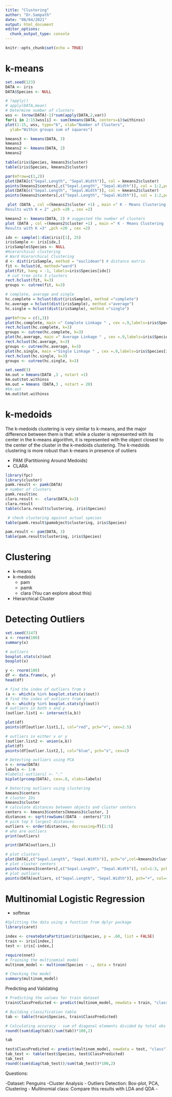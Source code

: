 ```yaml
---
title: "Clustering"
author: "Dr.Sampath"
date: "08/04/2021"
output: html_document
editor_options: 
  chunk_output_type: console
---
```


```r
knitr::opts_chunk$set(echo = TRUE)
```
k-means
===

```r
set.seed(123)
DATA <- iris
DATA$Species <- NULL
```


```r
# ?apply()
# apply(DATA,mean)
# Determine number of clusters
wss <- (nrow(DATA)-1)*sum(apply(DATA,2,var))
for(i in 2:15)wss[i] <- sum(kmeans(DATA, centers=i)$withinss)
plot(1:15, wss, type="b", xlab="Number of Clusters",
  ylab="Within groups sum of squares")
```

```r
kmeans3 <- kmeans(DATA, 3)
kmeans3
kmeans2 <- kmeans(DATA, 2)
kmeans2
```


```r
table(iris$Species, kmeans3$cluster)
table(iris$Species, kmeans2$cluster)
```

```r
par(mfrow=c(1,2))
plot(DATA[c("Sepal.Length", "Sepal.Width")], col = kmeans2$cluster)
points(kmeans2$centers[,c("Sepal.Length", "Sepal.Width")], col = 1:2,pch = 8, cex=2)
plot(DATA[c("Sepal.Length", "Sepal.Width")], col = kmeans2$cluster)
points(kmeans2$centers[,c("Sepal.Length", "Sepal.Width")], col = 1:2,pch = 8, cex=2)
```


```r
 plot (DATA , col =(kmeans2$cluster +1) , main =" K - Means Clustering
Results with K = 2" ,pch =20 , cex =2)
```


```r
kmeans2 <- kmeans(DATA, 2) # suggested the number of clusters
plot (DATA , col =(kmeans2$cluster +1) , main =" K - Means Clustering
Results with K =3" ,pch =20 , cex =2)
```

```r
idx <- sample(1:dim(iris)[1], 25)
irisSample <- iris[idx,]
irisSample$Species <- NULL
#Hierarchical clustering
# Ward Hierarchical Clustering
d <- dist(irisSample, method = "euclidean") # distance matrix
fit <- hclust(d, method="ward")
plot(fit, hang = -1, labels=iris$Species[idx])
 # cut tree into 3 clusters
rect.hclust(fit, k=3)
groups <- cutree(fit, k=3)
```


```r
# complete, average and single
hc.complete = hclust(dist(irisSample), method ="complete")
hc.average = hclust(dist(irisSample), method ="average")
hc.single = hclust(dist(irisSample), method ="single")
```



```r
par(mfrow = c(1,3))
plot(hc.complete, main =" Complete Linkage " , cex =.9,labels=iris$Species[idx])
rect.hclust(hc.complete, k=3)
groups <- cutree(hc.complete, k=3)
plot(hc.average, main =" Average Linkage " , cex =.9,labels=iris$Species[idx])
rect.hclust(hc.average, k=3)
groups <- cutree(hc.average, k=3)
plot(hc.single, main ="Single Linkage " , cex =.9,labels=iris$Species[idx])
rect.hclust(hc.single, k=3)
groups <- cutree(hc.single, k=3)
```

```r
set.seed(3)
km.out = kmeans(DATA ,3 , nstart =1)
km.out$tot.withinss
km.out = kmeans (DATA,3 , nstart = 20)
#km.out
km.out$tot.withinss
```


k-medoids
===

The k-medoids clustering is very similar to k-means, and the major difference between them is that: while a cluster is represented with its center in the k-means algorithm, it is represented with the object closest to
the center of the cluster in the k-medoids clustering. The k-medoids clustering is more robust than
k-means in presence of outliers

- PAM (Partitioning Around Medoids)
- CLARA

```r
library(fpc)
library(cluster)
pamk.result <- pamk(DATA)
# number of clusters
pamk.result$nc
clara.result <-  clara(DATA,k=3)
clara.result
table(clara.result$clustering, iris$Species)
```


```r
 # check clustering against actual species
table(pamk.result$pamobject$clustering, iris$Species)
```

```r
pam.result <- pam(DATA, 3)
table(pam.result$clustering, iris$Species)
```

# Clustering

- k-means
- k-medoids
  - pam
  - pamk
  - clara (You can explore about this)
- Hierarchical Cluster

Detecting Outliers
===

```r
set.seed(3147)
x <- rnorm(100)
summary(x)
```


```r
# outliers
boxplot.stats(x)$out
boxplot(x)
```

```r
y <- rnorm(100)
df <- data.frame(x, y)
head(df)
```


```r
# find the index of outliers from x
(a <- which(x %in% boxplot.stats(x)$out))
# find the index of outliers from y
(b <- which(y %in% boxplot.stats(y)$out))
# outliers in both x and y
(outlier.list1 <- intersect(a,b))
```


```r
plot(df)
points(df[outlier.list1,], col="red", pch="+", cex=2.5)
```


```r
# outliers in either x or y
(outlier.list2 <- union(a,b))
plot(df)
points(df[outlier.list2,], col="blue", pch="x", cex=2)
```


```r
# Detecting outliers using PCA
n <- nrow(DATA)
labels <- 1:n
#labels[-outliers] <- "."
biplot(prcomp(DATA), cex=.8, xlabs=labels)
```


```r
# Detecting outliers using clustering
kmeans3$centers
# cluster IDs
kmeans3$cluster
# calculate distances between objects and cluster centers
centers <- kmeans3$centers[kmeans3$cluster, ]
distances <- sqrt(rowSums((DATA - centers)^2))
# pick top 5 largest distances
outliers <- order(distances, decreasing=T)[1:5]
# who are outliers
print(outliers)
```

```r
print(DATA[outliers,])
```

```r
# plot clusters
plot(DATA[,c("Sepal.Length", "Sepal.Width")], pch="o",col=kmeans3$cluster, cex=1.5)
# plot cluster centers
points(kmeans3$centers[,c("Sepal.Length", "Sepal.Width")], col=1:3, pch=8, cex=1.5)
# plot outliers
points(DATA[outliers, c("Sepal.Length", "Sepal.Width")], pch="+", col=4, cex=1.5)
```

Multinomial Logistic Regression
===

- softmax


```r
#Splitting the data using a function from dplyr package
library(caret)

index <- createDataPartition(iris$Species, p = .60, list = FALSE)
train <- iris[index,]
test <- iris[-index,]
```


```r
require(nnet)
# Training the multinomial model
multinom_model <- multinom(Species ~ ., data = train)

# Checking the model
summary(multinom_model)
```

Predicting and Validating

```r
# Predicting the values for train dataset
train$ClassPredicted <- predict(multinom_model, newdata = train, "class")

# Building classification table
tab <- table(train$Species, train$ClassPredicted)

# Calculating accuracy - sum of diagonal elements divided by total obs
round((sum(diag(tab))/sum(tab))*100,2)
```



```r
tab
```


```r
test$ClassPredicted <- predict(multinom_model, newdata = test, "class")
tab_test <- table(test$Species, test$ClassPredicted)
tab_test
round((sum(diag(tab_test))/sum(tab_test))*100,2)
```


Questions:

-Dataset: Penguins
-Cluster Analysis
- Outliers Detection: Box-plot, PCA, Clustering
- Multinomial class: Compare this results with LDA and QDA
-


